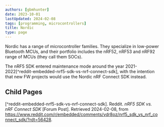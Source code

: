 ```yaml
---
authors: [gbmhunter]
date: 2023-10-01
lastUpdated: 2024-02-08
tags: [programming, microcontrollers]
title: Nordic
type: page
---
```


<WarningIsNotes />

Nordic has a range of microcontroller families. They specialize in low-power Bluetooth MCUs, and their portfolio includes the nRF52, nRF53 and nRF92 range of MCUs (they call them SOCs).

The nRF5 SDK entered maintenance mode around the year 2021-2022[^reddit-embedded-nrf5-sdk-vs-nrf-connect-sdk], with the intention that new FW projects would use the Nordic nRF Connect SDK instead.

## Child Pages

<ChildPages />

[^reddit-embedded-nrf5-sdk-vs-nrf-connect-sdk]. Reddit. _nRF5 SDK vs. nRF Connect SDK_ [Forum Post]. Retrieved 2024-02-08, from https://www.reddit.com/r/embedded/comments/vdr8oz/nrf5_sdk_vs_nrf_connect_sdk/?rdt=56428.
